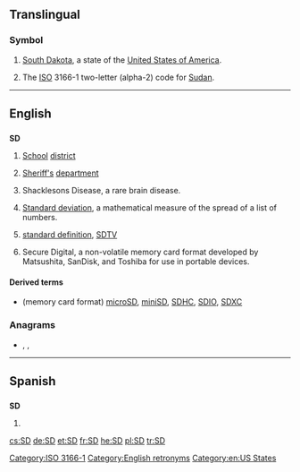 {{also|s.d.|S.D.|.sd}}
==Translingual==

===Symbol===
{{head|mul|symbol}}

# {{US}} [[South Dakota]], a state of the [[United States of America]].
# The [[ISO]] 3166-1 two-letter (alpha-2) code for [[Sudan]].

[[Category:ISO 3166-1]]

----

==English==

==={{initialism}}===
'''SD'''

# [[school|School]] [[district]]
# {{law enforcement}} [[sheriff|Sheriff's]] [[department]]
# {{medical}} Shacklesons Disease, a rare brain disease.
# {{mathematics}} [[standard deviation|Standard deviation]], a mathematical measure of the spread of a list of numbers.
# {{television}} [[standard definition]], [[SDTV]]
# Secure Digital, a non-volatile memory card format developed by Matsushita, SanDisk, and Toshiba for use in portable devices.

====Derived terms====
* (memory card format) [[microSD]], [[miniSD]], [[SDHC]], [[SDIO]], [[SDXC]]

===Anagrams===
* {{l|en|d's}} , {{l|en|D's}}, {{l|en|DS}}

[[Category:English retronyms]]
[[Category:en:US States]]

----

==Spanish==

==={{initialism|lang=es}}===
'''SD'''

# {{grammar|syntax|lang=es}} {{abbreviation of|sintagma determinante}}

[[cs:SD]]
[[de:SD]]
[[et:SD]]
[[fr:SD]]
[[he:SD]]
[[pl:SD]]
[[tr:SD]]